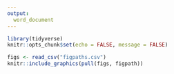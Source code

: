 ```yaml
---
output:
  word_document
---
```


```r
library(tidyverse)
knitr::opts_chunk$set(echo = FALSE, message = FALSE)
```

```r
figs <- read_csv("figpaths.csv")
knitr::include_graphics(pull(figs, figpath))
```

